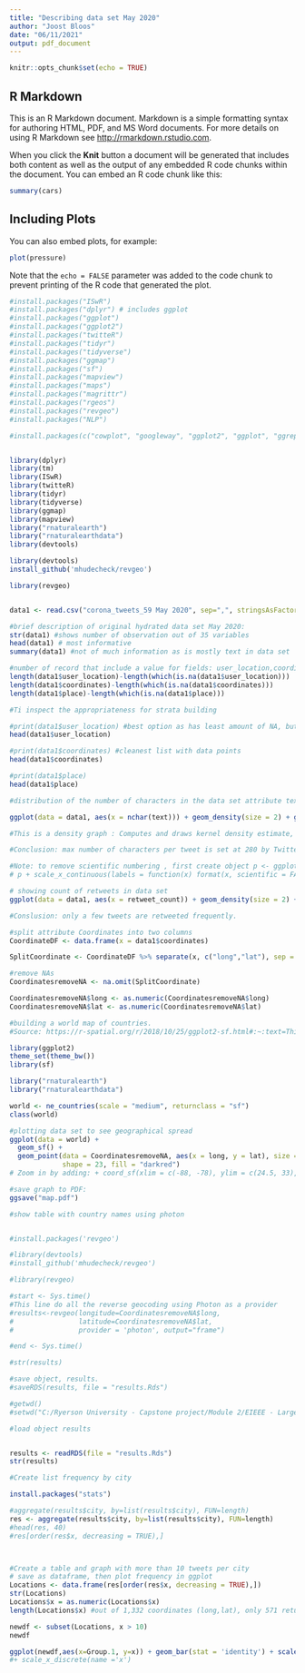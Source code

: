 ---
title: "Describing data set May 2020"
author: "Joost Bloos"
date: "06/11/2021"
output: pdf_document
---

```{r setup, include=FALSE}
knitr::opts_chunk$set(echo = TRUE)
```

## R Markdown

This is an R Markdown document. Markdown is a simple formatting syntax for authoring HTML, PDF, and MS Word documents. For more details on using R Markdown see <http://rmarkdown.rstudio.com>.

When you click the **Knit** button a document will be generated that includes both content as well as the output of any embedded R code chunks within the document. You can embed an R code chunk like this:

```{r cars}
summary(cars)
```

## Including Plots

You can also embed plots, for example:

```{r pressure, echo=FALSE}
plot(pressure)
```

Note that the `echo = FALSE` parameter was added to the code chunk to prevent printing of the R code that generated the plot.

```{r}
#install.packages("ISwR")
#install.packages("dplyr") # includes ggplot
#install.packages("ggplot")
#install.packages("ggplot2")
#install.packages("twitteR")
#install.packages("tidyr")
#install.packages("tidyverse")
#install.packages("ggmap")
#install.packages("sf")
#install.packages("mapview")
#install.packages("maps")
#install.packages("magrittr")
#install.packages("rgeos")
#install.packages("revgeo")
#install.packages("NLP")

#install.packages(c("cowplot", "googleway", "ggplot2", "ggplot", "ggrepel", "ggspatial", "libwgeom", "sf", "rnaturalearth", "rnaturalearthdata", "dplyr", "twitteR", "tidyverse", "ggmap", "mapview", "maps", "rgeos", "revgeo", "NLP"))


library(dplyr)
library(tm)
library(ISwR)
library(twitteR)
library(tidyr)
library(tidyverse)
library(ggmap)
library(mapview)
library("rnaturalearth")
library("rnaturalearthdata")
library(devtools)

library(devtools)
install_github('mhudecheck/revgeo')

library(revgeo)



```


```{r}
data1 <- read.csv("corona_tweets_59 May 2020", sep=",", stringsAsFactors = F, na.strings = c("","NA"))
```

```{r}
#brief description of original hydrated data set May 2020:
str(data1) #shows number of observation out of 35 variables
head(data1) # most informative
summary(data1) #not of much information as is mostly text in data set
```


```{r}
#number of record that include a value for fields: user_location,coordinates,place: This fields could be applicable to build a strata by location and degree of urbanization.
length(data1$user_location)-length(which(is.na(data1$user_location)))
length(data1$coordinates)-length(which(is.na(data1$coordinates)))
length(data1$place)-length(which(is.na(data1$place)))
```

```{r}
#Ti inspect the appropriateness for strata building

#print(data1$user_location) #best option as has least amount of NA, but needs to clean up list city, country for only to include city name.
head(data1$user_location)

#print(data1$coordinates) #cleanest list with data points
head(data1$coordinates)

#print(data1$place)
head(data1$place)

```

```{r}
#distribution of the number of characters in the data set attribute text / tweets content

ggplot(data = data1, aes(x = nchar(text))) + geom_density(size = 2) + geom_vline(xintercept = 280) + scale_x_continuous("Number of Characters") + xlim(0,450)

#This is a density graph : Computes and draws kernel density estimate, which is a smoothed version of the histogram. This is a useful alternative to the histogram for continuous data that comes from an underlying smooth distribution.

#Conclusion: max number of characters per tweet is set at 280 by Twitter as can also been seen in the graph. However, some tweets have more than 280 characters which may be because of special characters for example: ampersands (&) which only counts as one character but comes through as their HTML equivalent (&amp;) which has four characters 

#Note: to remove scientific numbering , first create object p <- ggplot()
# p + scale_x_continuous(labels = function(x) format(x, scientific = FALSE))

```

```{r}
# showing count of retweets in data set
ggplot(data = data1, aes(x = retweet_count)) + geom_density(size = 2) + xlim(0,100)

#Conslusion: only a few tweets are retweeted frequently.

```


```{r}
#split attribute Coordinates into two columns
CoordinateDF <- data.frame(x = data1$coordinates)

SplitCoordinate <- CoordinateDF %>% separate(x, c("long","lat"), sep = "([,])")

```

```{r}
#remove NAs
CoordinatesremoveNA <- na.omit(SplitCoordinate)

CoordinatesremoveNA$long <- as.numeric(CoordinatesremoveNA$long)
CoordinatesremoveNA$lat <- as.numeric(CoordinatesremoveNA$lat)
```

```{r}
#building a world map of countries.
#Source: https://r-spatial.org/r/2018/10/25/ggplot2-sf.html#:~:text=This%20call%20nicely%20introduces%20the%20structure%20of%20a,subsequent%20line%20correspond%20to%20another%20layer%20or%20scale.

library(ggplot2)
theme_set(theme_bw())
library(sf)

library("rnaturalearth")
library("rnaturalearthdata")

world <- ne_countries(scale = "medium", returnclass = "sf")
class(world)

#plotting data set to see geographical spread
ggplot(data = world) +
  geom_sf() +
  geom_point(data = CoordinatesremoveNA, aes(x = long, y = lat), size = 4, 
             shape = 23, fill = "darkred") 
# Zoom in by adding: + coord_sf(xlim = c(-88, -78), ylim = c(24.5, 33), expand = FALSE)

#save graph to PDF:
ggsave("map.pdf")

```


```{r}
#show table with country names using photon


#install.packages('revgeo')

#library(devtools)
#install_github('mhudecheck/revgeo')

#library(revgeo)

#start <- Sys.time()
#This line do all the reverse geocoding using Photon as a provider
#results<-revgeo(longitude=CoordinatesremoveNA$long, 
#                latitude=CoordinatesremoveNA$lat, 
#                provider = 'photon', output="frame")

#end <- Sys.time()

#str(results)

```

```{r}
#save object, results.
#saveRDS(results, file = "results.Rds")
```

```{r}
#getwd()
#setwd("C:/Ryerson University - Capstone project/Module 2/EIEEE - Large dataset/Combined")
```

```{r}
#load object results


results <- readRDS(file = "results.Rds")
str(results)
```


```{r}
#Create list frequency by city

install.packages("stats")

#aggregate(results$city, by=list(results$city), FUN=length)
res <- aggregate(results$city, by=list(results$city), FUN=length)
#head(res, 40)
#res[order(res$x, decreasing = TRUE),]




```

```{r}
#Create a table and graph with more than 10 tweets per city
# save as dataframe, then plot frequency in ggplot
Locations <- data.frame(res[order(res$x, decreasing = TRUE),])
str(Locations)
Locations$x = as.numeric(Locations$x)
length(Locations$x) #out of 1,332 coordinates (long,lat), only 571 returned with a city name including 175 "City Not Found"

newdf <- subset(Locations, x > 10)
newdf

ggplot(newdf,aes(x=Group.1, y=x)) + geom_bar(stat = 'identity') + scale_y_continuous(limits = c(0, 200)) + theme(axis.text.x = element_text(angle = 60, hjust = 1)) 
#+ scale_x_discrete(name ='x')
```


